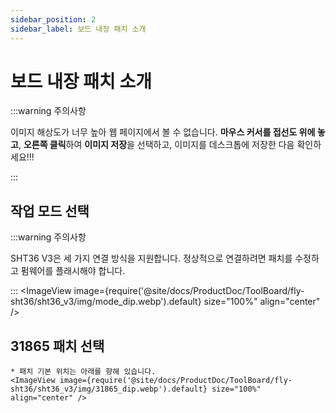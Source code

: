```yaml
---
sidebar_position: 2
sidebar_label: 보드 내장 패치 소개
---
```


# 보드 내장 패치 소개

:::warning 주의사항

이미지 해상도가 너무 높아 웹 페이지에서 볼 수 없습니다. **마우스 커서를 접선도 위에 놓고**, **오른쪽 클릭**하여 **이미지 저장**을 선택하고, 이미지를 데스크톱에 저장한 다음 확인하세요!!!

:::

## 작업 모드 선택

:::warning 주의사항

SHT36 V3은 세 가지 연결 방식을 지원합니다. 정상적으로 연결하려면 패치를 수정하고 펌웨어를 플래시해야 합니다.

:::
    <ImageView image={require('@site/docs/ProductDoc/ToolBoard/fly-sht36/sht36_v3/img/mode_dip.webp').default} size="100%" align="center" />

## 31865 패치 선택

    * 패치 기본 위치는 아래를 향해 있습니다.
    <ImageView image={require('@site/docs/ProductDoc/ToolBoard/fly-sht36/sht36_v3/img/31865_dip.webp').default} size="100%" align="center" />
